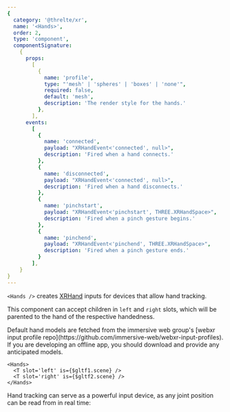 ```yaml
---
{
  category: '@threlte/xr',
  name: '<Hands>',
  order: 2,
  type: 'component',
  componentSignature:
    {
      props:
        [
          {
            name: 'profile',
            type: "'mesh' | 'spheres' | 'boxes' | 'none'",
            required: false,
            default: 'mesh',
            description: 'The render style for the hands.'
          },
        ],
      events:
        [
          {
            name: 'connected',
            payload: "XRHandEvent<'connected', null>",
            description: 'Fired when a hand connects.'
          },
          {
            name: 'disconnected',
            payload: "XRHandEvent<'connected', null>",
            description: 'Fired when a hand disconnects.'
          },
          {
            name: 'pinchstart',
            payload: "XRHandEvent<'pinchstart', THREE.XRHandSpace>",
            description: 'Fired when a pinch gesture begins.'
          },
          {
            name: 'pinchend',
            payload: "XRHandEvent<'pinchend', THREE.XRHandSpace>",
            description: 'Fired when a pinch gesture ends.'
          }
        ],
    }
}
---
```


`<Hands />` creates [XRHand](https://developer.mozilla.org/en-US/docs/Web/API/XRHand) inputs for devices that allow hand tracking.

This component can accept children in `left` and `right` slots, which will be parented to the hand of the respective handedness.

<Tip type="warning">
  Default hand models are fetched from the immersive web group's [webxr input profile repo](https://github.com/immersive-web/webxr-input-profiles). If you are developing an offline app, you should download and provide any anticipated models.
</Tip>

```svelte
<Hands>
  <T slot='left' is={$gltf1.scene} />
  <T slot='right' is={$gltf2.scene} />
</Hands>
```

Hand tracking can serve as a powerful input device, as any joint position can be read from in real time:

<Example path="xr/hands" />
